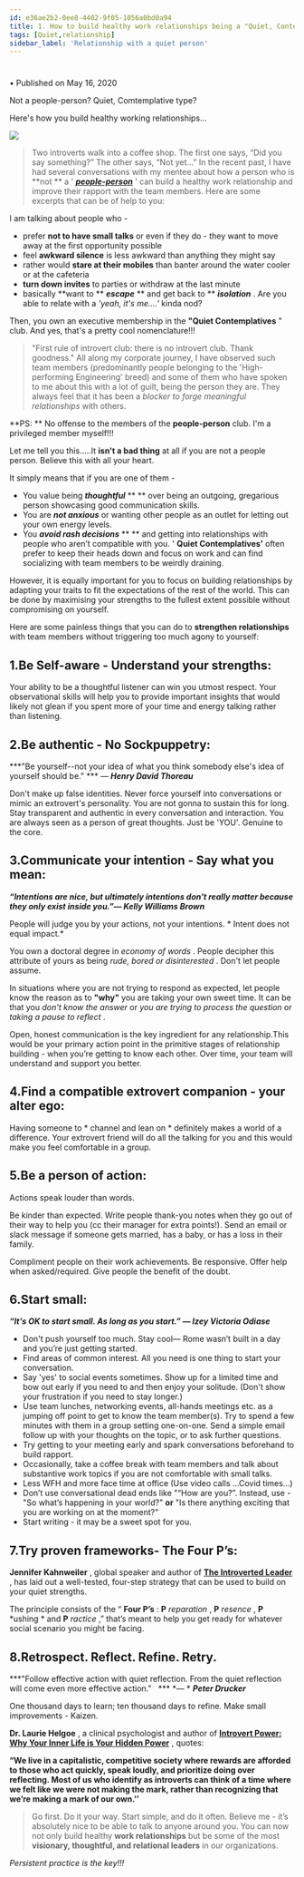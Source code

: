 ```yaml
---
id: e36ae2b2-0ee8-4402-9f05-1056a0bd0a94
title: 1. How to build healthy work relationships being a "Quiet, Contemplative" person?
tags: [Quiet,relationship]
sidebar_label: 'Relationship with a quiet person'
---
```

# 
• Published on May 16, 2020


Not a people-person? Quiet, Comtemplative type?

Here's how you build healthy working relationships...

![](../assets/image_f0ba55d3-3333-4032-acee-d43ede7efc20.png)


> Two introverts walk into a coffee shop.
> The first one says, “Did you say something?”
> The other says, “Not yet…”
In the recent past, I have had several conversations with my mentee about how a person who is **not ** a ' ***[people-person](https://www.dictionary.com/browse/people-person)*** ' can build a healthy work relationship and improve their rapport with the team members. Here are some excerpts that can be of help to you:

I am talking about people who -

- prefer **not to have small talks** or even if they do - they want to move away at the first opportunity possible
- feel **awkward silence** is less awkward than anything they might say
- rather would **stare at their mobiles** than banter around the water cooler or at the cafeteria
- **turn down invites** to parties or withdraw at the last minute
- basically **want to ** ***escape*** ** and get back to ** ***isolation*** .
Are you able to relate with a *'yeah, it's me....'* kinda nod?

Then, you own an executive membership in the **"Quiet Contemplatives** " club. And yes, that's a pretty cool nomenclature!!!

> "First rule of introvert club: there is no introvert club. Thank goodness."
All along my corporate journey, I have observed such team members (predominantly people belonging to the 'High-performing Engineering' breed) and some of them who have spoken to me about this with a lot of guilt, being the person they are. They always feel that it has been a *blocker to forge meaningful relationships* with others.

**PS: ** No offense to the members of the **people-person** club. I'm a privileged member myself!!!

Let me tell you this.....It **isn't a bad thing** at all if you are not a people person. Believe this with all your heart.

It simply means that if you are one of them -

- You value being ***thoughtful*** ** ** over being an outgoing, gregarious person showcasing good communication skills.
- You are ***not anxious*** or wanting other people as an outlet for letting out your own energy levels.
- You ***avoid rash decisions*** ** ** and getting into relationships with people who aren’t compatible with you.
' **Quiet Contemplatives'** often prefer to keep their heads down and focus on work and can find socializing with team members to be weirdly draining.

However, it is equally important for you to focus on building relationships by adapting your traits to fit the expectations of the rest of the world. This can be done by maximising your strengths to the fullest extent possible without compromising on yourself.

Here are some painless things that you can do to **strengthen relationships** with team members without triggering too much agony to yourself:

## 1.Be Self-aware - Understand your strengths:

Your ability to be a thoughtful listener can win you utmost respect. Your observational skills will help you to provide important insights that would likely not glean if you spent more of your time and energy talking rather than listening.

## 2.Be authentic - No Sockpuppetry:

***"Be yourself--not your idea of what you think somebody else's idea of yourself should be." *** *―* ***Henry David Thoreau***

Don't make up false identities. Never force yourself into conversations or mimic an extrovert's personality. You are not gonna to sustain this for long. Stay transparent and authentic in every conversation and interaction. You are always seen as a person of great thoughts. Just be 'YOU'. Genuine to the core.

## 3.Communicate your intention - Say what you mean:

***“Intentions are nice, but ultimately intentions don't really matter because they only exist inside you.”― Kelly Williams Brown***

People will judge you by your actions, not your intentions. * Intent does not equal impact.*

You own a doctoral degree in *economy of words* . People decipher this attribute of yours as being *rude, bored or disinterested* . Don't let people assume.

In situations where you are not trying to respond as expected, let people know the reason as to **"why"** you are taking your own sweet time. It can be that you *don't know the answer* or *you are trying to process the question* or *taking a pause to reflect* .

Open, honest communication is the key ingredient for any relationship.This would be your primary action point in the primitive stages of relationship building - when you’re getting to know each other. Over time, your team will understand and support you better.

## 4.Find a compatible extrovert companion - your alter ego:

Having someone to * channel and lean on * definitely makes a world of a difference. Your extrovert friend will do all the talking for you and this would make you feel comfortable in a group.

## 5.Be a person of action:

Actions speak louder than words.

Be kinder than expected. Write people thank-you notes when they go out of their way to help you (cc their manager for extra points!). Send an email or slack message if someone gets married, has a baby, or has a loss in their family.

Compliment people on their work achievements. Be responsive. Offer help when asked/required. Give people the benefit of the doubt.

## 6.Start small:

***“It's OK to start small. As long as you start.” ― Izey Victoria Odiase***

- Don't push yourself too much. Stay cool— Rome wasn’t built in a day and you’re just getting started.
- Find areas of common interest. All you need is one thing to start your conversation.
- Say 'yes' to social events sometimes. Show up for a limited time and bow out early if you need to and then enjoy your solitude. (Don't show your frustration if you need to stay longer.)
- Use team lunches, networking events, all-hands meetings etc. as a jumping off point to get to know the team member(s). Try to spend a few minutes with them in a group setting one-on-one. Send a simple email follow up with your thoughts on the topic, or to ask further questions.
- Try getting to your meeting early and spark conversations beforehand to build rapport.
- Occasionally, take a coffee break with team members and talk about substantive work topics if you are not comfortable with small talks.
- Less WFH and more face time at office (Use video calls ...Covid times...)
- Don’t use conversational dead ends like "“How are you?”. Instead, use - "So what’s happening in your world?" **or** "Is there anything exciting that you are working on at the moment?"
- Start writing - it may be a sweet spot for you.
## 7.Try proven frameworks- The Four P’s:

**Jennifer Kahnweiler** , global speaker and author of **[The Introverted Leader](https://www.goodreads.com/book/show/16056951-the-introverted-leader)** , has laid out a well-tested, four-step strategy that can be used to build on your quiet strengths.

The principle consists of the “ **Four P’s** : **P** *reparation* , **P** *resence* , **P** *ushing * and **P** *ractice* ,” that’s meant to help you get ready for whatever social scenario you might be facing.

## 8.Retrospect. Reflect. Refine. Retry.

***"Follow effective action with quiet reflection. From the quiet reflection will come even more effective action."   *** *― * ***Peter Drucker***

One thousand days to learn; ten thousand days to refine. Make small improvements - Kaizen.

**Dr. Laurie Helgoe** , a clinical psychologist and author of **[Introvert Power: Why Your Inner Life is Your Hidden Power](https://www.goodreads.com/book/show/3260326-introvert-power)** , quotes:

**“We live in a capitalistic, competitive society where rewards are afforded to those who act quickly, speak loudly, and prioritize doing over reflecting. Most of us who identify as introverts can think of a time where we felt like we were not making the mark, rather than recognizing that we’re making a mark of our own.’’**

> Go first. Do it your way. Start simple, and do it often. Believe me - it’s absolutely nice to be able to talk to anyone around you.
You can now not only build healthy **work relationships** but be some of the most **visionary, thoughtful, and relational leaders** in our organizations.

*Persistent practice is the key!!!*



